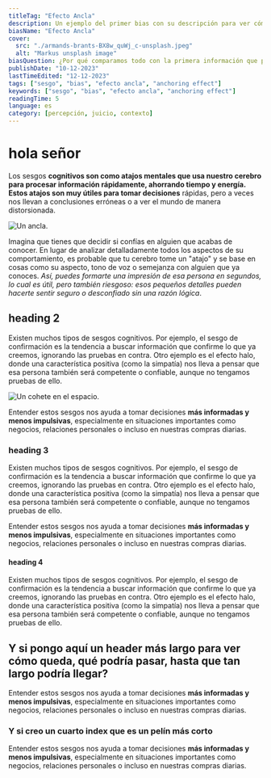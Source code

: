 ```yaml
---
titleTag: "Efecto Ancla"
description: Un ejemplo del primer bias con su descripción para ver cómo queda y un pooc mas por si acaso
biasName: "Efecto Ancla"
cover:
  src: "./armands-brants-BX8w_quWj_c-unsplash.jpeg"
  alt: "Markus unsplash image"
biasQuestion: ¿Por qué comparamos todo con la primera información que percibimos?
publishDate: "10-12-2023"
lastTimeEdited: "12-12-2023"
tags: ["sesgo", "bias", "efecto ancla", "anchoring effect"]
keywords: ["sesgo", "bias", "efecto ancla", "anchoring effect"]
readingTime: 5
language: es
category: [percepción, juicio, contexto]
---
```



# hola señor

Los sesgos **cognitivos son como atajos mentales que usa nuestro cerebro para procesar información rápidamente, ahorrando tiempo y energía. Estos atajos son muy útiles para tomar decisiones** rápidas, pero a veces nos llevan a conclusiones erróneas o a ver el mundo de manera distorsionada.

<Image src={cover} alt="Un ancla." class="for-images-in-mdx" />

Imagina que tienes que decidir si confías en alguien que acabas de conocer. En lugar de analizar detalladamente todos los aspectos de su comportamiento, es probable que tu cerebro tome un "atajo" y se base en cosas como su aspecto, tono de voz o semejanza con alguien que ya conoces. _Así, puedes formarte una impresión de esa persona en segundos, lo cual es útil, pero también riesgoso: esos pequeños detalles pueden hacerte sentir seguro o desconfiado sin una razón lógica_.

## heading 2

Existen muchos tipos de sesgos cognitivos. Por ejemplo, el sesgo de confirmación es la tendencia a buscar información que confirme lo que ya creemos, ignorando las pruebas en contra. Otro ejemplo es el efecto halo, donde una característica positiva (como la simpatía) nos lleva a pensar que esa persona también será competente o confiable, aunque no tengamos pruebas de ello.

<Image
  src={screenShot}
  alt="Un cohete en el espacio."
  class="for-images-in-mdx"
/>

Entender estos sesgos nos ayuda a tomar decisiones **más informadas y menos impulsivas**, especialmente en situaciones importantes como negocios, relaciones personales o incluso en nuestras compras diarias.

### heading 3

Existen muchos tipos de sesgos cognitivos. Por ejemplo, el sesgo de confirmación es la tendencia a buscar información que confirme lo que ya creemos, ignorando las pruebas en contra. Otro ejemplo es el efecto halo, donde una característica positiva (como la simpatía) nos lleva a pensar que esa persona también será competente o confiable, aunque no tengamos pruebas de ello.

Entender estos sesgos nos ayuda a tomar decisiones **más informadas y menos impulsivas**, especialmente en situaciones importantes como negocios, relaciones personales o incluso en nuestras compras diarias.

#### heading 4

Existen muchos tipos de sesgos cognitivos. Por ejemplo, el sesgo de confirmación es la tendencia a buscar información que confirme lo que ya creemos, ignorando las pruebas en contra. Otro ejemplo es el efecto halo, donde una característica positiva (como la simpatía) nos lleva a pensar que esa persona también será competente o confiable, aunque no tengamos pruebas de ello.

<QuoteCard
  text="La simplicidad es la máxima sofisticación. No es una frase mia, es de Leonardo da Vinci, como el link que hay aquí abajo, pero era simplemente para probar cómo quedaba una descripción larga con algún link de por medio."
  author="Leonardo da Vinci"
  image="https://media.licdn.com/dms/image/v2/D4D03AQEg7CS600G3ZQ/profile-displayphoto-shrink_100_100/profile-displayphoto-shrink_100_100/0/1723186840605?e=1741824000&v=beta&t=KRKcdEAAcJ5KzByXnt3WeIgGnCTBWcUvZzU7v5Gz0PE"
  link="https://es.wikipedia.org/wiki/Leonardo_da_Vinci"
/>

## Y si pongo aquí un header más largo para ver cómo queda, qué podría pasar, hasta que tan largo podría llegar?

Entender estos sesgos nos ayuda a tomar decisiones **más informadas y menos impulsivas**, especialmente en situaciones importantes como negocios, relaciones personales o incluso en nuestras compras diarias.

### Y si creo un cuarto index que es un pelín más corto

Entender estos sesgos nos ayuda a tomar decisiones **más informadas y menos impulsivas**, especialmente en situaciones importantes como negocios, relaciones personales o incluso en nuestras compras diarias.
